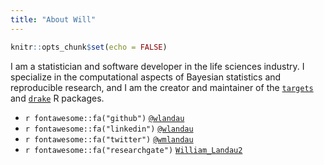 ```yaml
---
title: "About Will"
---
```


```r
knitr::opts_chunk$set(echo = FALSE)
```

I am a statistician and software developer in the life sciences industry. I specialize in the computational aspects of Bayesian statistics and reproducible research, and I am the creator and maintainer of the [`targets`](https://github.com/wlandau/targets) and [`drake`](https://github.com/ropensci/drake) R packages.

- `r fontawesome::fa("github")` [`@wlandau`](https://github.com/wlandau)
- `r fontawesome::fa("linkedin")` [`@wlandau`](https://linkedin.com/in/wlandau)
- `r fontawesome::fa("twitter")` [`@wmlandau`](https://twitter.com/wmlandau)
- `r fontawesome::fa("researchgate")` [`William_Landau2`](https://www.researchgate.net/profile/William_Landau2)
